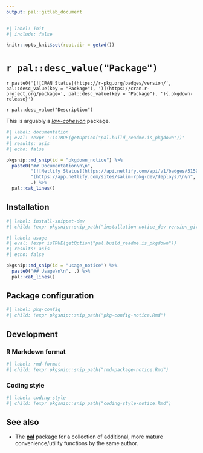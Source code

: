 ```yaml
---
output: pal::gitlab_document
---
```


```r
#| label: init
#| include: false

knitr::opts_knit$set(root.dir = getwd())
```

# `r pal::desc_value("Package")`

`r paste0('[![CRAN Status](https://r-pkg.org/badges/version/', pal::desc_value(key = "Package"), ')](https://cran.r-project.org/package=', pal::desc_value(key = "Package"), '){.pkgdown-release}')`

`r pal::desc_value("Description")`

This is arguably a [*low-cohesion*](https://en.wikipedia.org/wiki/Cohesion_(computer_science)) package.

```r
#| label: documentation
#| eval: !expr '!isTRUE(getOption("pal.build_readme.is_pkgdown"))'
#| results: asis
#| echo: false

pkgsnip::md_snip(id = "pkgdown_notice") %>%
  paste0("## Documentation\n\n",
         "[![Netlify Status](https://api.netlify.com/api/v1/badges/51591b8f-b0a5-4e8e-81e0-e0ab5e274a57/deploy-status)]",
         "(https://app.netlify.com/sites/salim-rpkg-dev/deploys)\n\n",
         .) %>%
  pal::cat_lines()
```

## Installation

```r
#| label: install-snippet-dev
#| child: !expr pkgsnip::snip_path("installation-notice_dev-version_gitlab.Rmd")
```

```r
#| label: usage
#| eval: !expr isTRUE(getOption("pal.build_readme.is_pkgdown"))
#| results: asis
#| echo: false

pkgsnip::md_snip(id = "usage_notice") %>%
  paste0("## Usage\n\n", .) %>%
  pal::cat_lines()
```

## Package configuration

```r
#| label: pkg-config
#| child: !expr pkgsnip::snip_path("pkg-config-notice.Rmd")
```

## Development

### R Markdown format

```r
#| label: rmd-format
#| child: !expr pkgsnip::snip_path("rmd-package-notice.Rmd")
```

### Coding style

```r
#| label: coding-style
#| child: !expr pkgsnip::snip_path("coding-style-notice.Rmd")
```

## See also

-   The [**pal**](https://pal.rpkg.dev/) package for a collection of additional, more mature convenience/utility functions by the same author.
